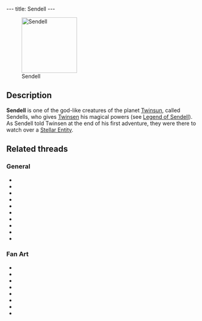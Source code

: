 ---
title: Sendell
---

{{twinsunica import}}{{Infobox Character
 |image=Sendell.jpg
 |race=god
 |gender=female
 |size=large
 |age=adult
 |magical=yes
 |lba1=yes
 |lba2=yes
 |alignment=sendell
 |occupation=
 |requires=
 |amount=
 |fam1=
 |fam2=
 |planet=
 |island=
 |building=
}}

[[Image:Sendell.gif|right|145px|thumb|Sendell]]

==Description==
'''Sendell''' is one of the god-like creatures of the planet [[Twinsun]], called Sendells, who gives [[Twinsen]] his magical powers (see [[Legend of Sendell]]). As Sendell told Twinsen at the end of his first adventure, they were there to watch over a [[Stellar Entity Genesis|Stellar Entity]].
{{stub}}

{{spoiler|After Twinsen returns to Twinsun, Sendell comes to his rescue to help him push the Emerald Moon back into orbit.}}

==Related threads==
===General===
* {{thread|id=9558|title=Sendellism}}
* {{thread|id=7653|title=Is Sendell a Girl?}}
* {{thread|id=6949|title=Why?}}
* {{thread|id=5932|title=LBA2 Mysteries}}
* {{thread|id=4010|title=Sendel vs. FunFrock}}
* {{thread|id=4007|title=Your preferred "version" of Sendell}}
* {{thread|id=3867|title=File that Didier sent me....}}
* {{thread|id=3536|title=Sendel, my pc god!}}
* {{thread|id=3466|title=Sendell}}
* {{thread|id=2442|title=Yet another odd quote}}

===Fan Art===
* {{thread|id=11564|title=Evil Sendell (lol)}}
* {{thread|id=9830|title=Sendell Wallpaper}}
* {{post|id=149588|title=Edited Film Pictures}}
* {{post|id=93688|title=Lba3}}
* {{thread|id=3911|title=Sendell ^_^}}
* {{thread|id=3786|title=Sendell's new image}}
* {{thread|id=3785|title=Sendell takes a turning}}
* {{post|id=297883|title=mystery picture}}